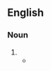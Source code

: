 {{also|Dixie cup|dixie cup}}
==English==

===Noun===
{{en-noun|head=[[Dixie]] [[cup|Cup]]}}

# {{alternative case form of|en|Dixie cup}}
#* {{quote-text|en|year=1979|author=Wright Morris|title=Fire Sermon|page=50|isbn=0803281048|passage=It's an outing for the boy, who walks ahead eating a '''Dixie Cup''' fudge sundae. Rubio's business district is a block from the beach, with an area of benches and trees that cars are not allowed to enter.}}